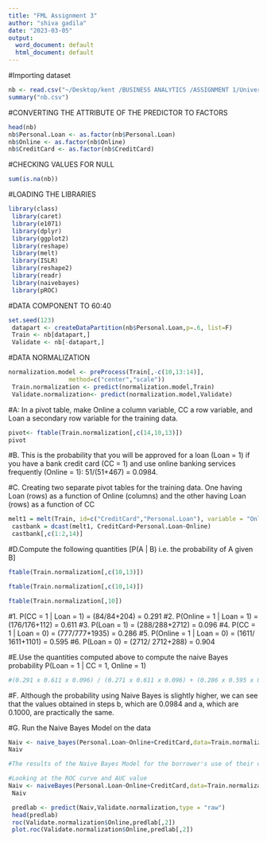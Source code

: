 ```yaml
---
title: "FML Assignment 3"
author: "shiva gadila"
date: "2023-03-05"
output:
  word_document: default
  html_document: default
---
```

#Importing dataset 

```r
nb <- read.csv("~/Desktop/kent /BUSINESS ANALYTICS /ASSIGNMENT 1/UniversalBank.csv")
summary("nb.csv")

```
#CONVERTING THE ATTRIBUTE OF THE PREDICTOR TO FACTORS
```r
head(nb)
nb$Personal.Loan <- as.factor(nb$Personal.Loan)
nb$Online <- as.factor(nb$Online)
nb$CreditCard <- as.factor(nb$CreditCard)
```
#CHECKING VALUES FOR NULL
```r
sum(is.na(nb))
```
#LOADING THE LIBRARIES
```r
library(class)
 library(caret)
 library(e1071)
 library(dplyr)
 library(ggplot2)
 library(reshape)
 library(melt)
 library(ISLR)
 library(reshape2)
 library(readr)
 library(naivebayes)
 library(pROC)
```
#DATA COMPONENT TO 60:40
```r
set.seed(123)
 datapart <- createDataPartition(nb$Personal.Loan,p=.6, list=F)
 Train <- nb[datapart,]
 Validate <- nb[-datapart,]
```
#DATA NORMALIZATION
```r
normalization.model <- preProcess(Train[,-c(10,13:14)], 
                 method=c("center","scale"))
 Train.normalization <- predict(normalization.model,Train)
 Validate.normalization<- predict(normalization.model,Validate)
```

#A: In a pivot table, make Online a column variable, CC a row variable, and Loan a secondary row variable for the training data.

```r
pivot<- ftable(Train.normalization[,c(14,10,13)])
pivot
```

#B. This is the probability that you will be approved for a loan (Loan = 1) if you have a bank credit card (CC = 1) and use online banking services frequently (Online = 1): 51/(51+467) = 0.0984.

#C. Creating two separate pivot tables for the training data. One having Loan (rows) as a function of Online (columns) and the other having Loan (rows) as a function of CC
```r
melt1 = melt(Train, id=c("CreditCard","Personal.Loan"), variable = "Online")
 castbank = dcast(melt1, CreditCard+Personal.Loan~Online)
 castbank[,c(1:2,14)] 
```
#D.Compute the following quantities [P(A | B) i.e. the probability of A given B]
```r
ftable(Train.normalization[,c(10,13)])

```
```r
ftable(Train.normalization[,c(10,14)])
```
```r
ftable(Train.normalization[,10])
```
#1. P(CC = 1 | Loan = 1) = (84/84+204) = 0.291
#2. P(Online = 1 | Loan = 1)  = (176/176+112) = 0.611
#3. P(Loan = 1) = (288/288+2712) = 0.096
#4. P(CC = 1 | Loan = 0) = (777/777+1935) = 0.286
#5. P(Online = 1 | Loan = 0) = (1611/ 1611+1101) = 0.595
#6. P(Loan = 0) = (2712/ 2712+288) = 0.904


#E.Use the quantities computed above to compute the naive Bayes probability P(Loan = 1 | CC = 1, Online = 1)
```r
#(0.291 x 0.611 x 0.096) / (0.271 x 0.611 x 0.096) + (0.286 x 0.595 x 0.904) = 0.1000
```

#F. Although the probability using Naive Bayes is slightly higher, we can see that the values obtained in steps b, which are 0.0984 and a, which are 0.1000, are practically the same.

#G. Run the Naive Bayes Model on the data
```r
Naiv <- naive_bayes(Personal.Loan~Online+CreditCard,data=Train.normalization)
Naiv

#The results of the Naive Bayes Model for the borrower's use of their credit card, online banking, and loan are 0.1000, which is the same as the result in E.
```
```r
#Looking at the ROC curve and AUC value
Naiv <- naiveBayes(Personal.Loan~Online+CreditCard,data=Train.normalization)
 Naiv

 predlab <- predict(Naiv,Validate.normalization,type = "raw")
 head(predlab)
 roc(Validate.normalization$Online,predlab[,2])
 plot.roc(Validate.normalization$Online,predlab[,2])
```

